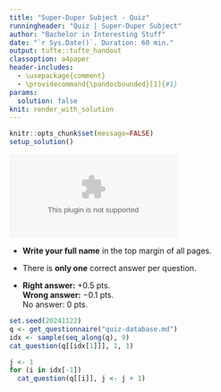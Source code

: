 ```yaml
---
title: "Super-Duper Subject - Quiz"
runningheader: "Quiz | Super-Duper Subject"
author: "Bachelor in Interesting Stuff"
date: "`r Sys.Date()`. Duration: 60 min."
output: tufte::tufte_handout
classoption: a4paper
header-includes:
  - \usepackage{comment}
  - \providecommand{\pandocbounded}[1]{#1}
params:
  solution: false
knit: render_with_solution
---
```


```r
knitr::opts_chunk$set(message=FALSE)
setup_solution()
```

::: {.marginfigure data-latex="[-31mm]"}
![](assets/acronimo_nombre3l.eps)
:::

::: {.marginfigure data-latex="[-4mm]"}
\newthought{Instructions:}
- **Write your full name** in the top margin of all pages.

- There is **only one** correct answer per question.

- **Right answer:** $+0.5$ pts.\
  **Wrong answer:** $-0.1$ pts.\
  No answer: $0$ pts.
:::

```r
set.seed(20241122)
q <- get_questionnaire("quiz-database.md")
idx <- sample(seq_along(q), 9)
cat_question(q[[idx[1]]], 1, 1)
```

::: {.fullwidth data-latex=""}
```r
j <- 1
for (i in idx[-1])
  cat_question(q[[i]], j <- j + 1)
```
:::
